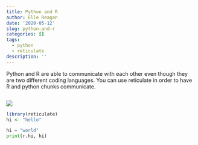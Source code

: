 ```yaml
---
title: Python and R
author: Elle Reagan
date: '2020-05-12'
slug: python-and-r
categories: []
tags:
  - python
  - reticulate
description: ''
---
```


Python and R are able to communicate with each other even though they are two different coding languages. You can use reticulate in order to have R and python chunks communicate. 

```r

```
![](/blog/2020-05-12-python-and-r_files/IMG_0974 2.jpg)

```r
library(reticulate)
hi <- "hello"

```


```python
hi = "world"
print(r.hi, hi)

```

